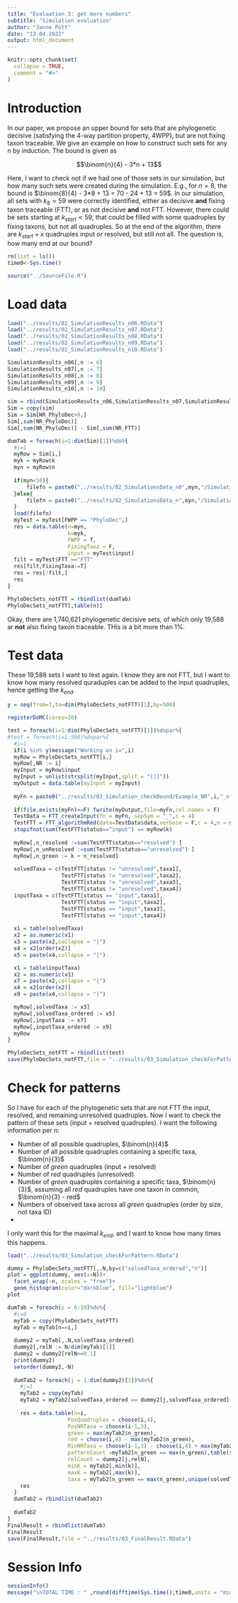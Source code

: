 ```yaml
---
title: "Evaluation 3: get more numbers"
subtitle: "Simulation evaluation"
author: "Janne Pott"
date: "13.04.2022"
output: html_document
---  
```


```r
knitr::opts_chunk$set(
  collapse = TRUE,
  comment = "#>"
)
```

# Introduction

In our paper, we propose an upper bound for sets that are phylogenetic decisive (satisfying the 4-way partition property, 4WPP), but are not fixing taxon traceable. We give an example on how to construct such sets for any n by induction. The bound is given as

$$\binom{n}{4} - 3*n + 13$$

Here, I want to check not if we had one of those sets in our simulation, but how many such sets were created during the simulation. E.g., for $n=8$, the bound is $\binom{8}{4} - 3*8 + 13 = 70 - 24 + 13 = 59$. In our simulation, all sets with $k_{8}=59$ were correctly identified, either as decisive **and** fixing taxon traceable (FTT), or as not decisive **and** not FTT. However, there could be sets starting at $k_{start}<59$, that could be filled with some quadruples by fixing taxons, but not all quadruples. So at the end of the algorithm, there are $k_{start}+x$ quadruples input or resolved, but still not all. The question is, how many end at our bound?


```r
rm(list = ls())
time0<-Sys.time()

source("../SourceFile.R")

```

# Load data

```r
load("../results/02_SimulationResults_n06.RData")
load("../results/02_SimulationResults_n07.RData")
load("../results/02_SimulationResults_n08.RData")
load("../results/02_SimulationResults_n09.RData")
load("../results/02_SimulationResults_n10.RData")

SimulationResults_n06[,n := 6]
SimulationResults_n07[,n := 7]
SimulationResults_n08[,n := 8]
SimulationResults_n09[,n := 9]
SimulationResults_n10[,n := 10]

sim = rbind(SimulationResults_n06,SimulationResults_n07,SimulationResults_n08,SimulationResults_n09,SimulationResults_n10)
Sim = copy(sim)
Sim = Sim[NR_PhyloDec>0,]
Sim[,sum(NR_PhyloDec)]
Sim[,sum(NR_PhyloDec)] - Sim[,sum(NR_FTT)]

dumTab = foreach(i=1:dim(Sim)[1])%do%{
  #i=1
  myRow = Sim[i,]
  myk = myRow$k
  myn = myRow$n
  
  if(myn<10){
      filefn = paste0("../results/02_SimulationsData_n0",myn,"/SimulationResults_n",myn,"_k",myk,"_rep10000.RData")
  }else{
      filefn = paste0("../results/02_SimulationsData_n",myn,"/SimulationResults_n",myn,"_k",myk,"_rep10000.RData")
  }
  load(filefn)
  myTest = myTest[FWPP == "PhyloDec",]
  res = data.table(n=myn, 
                   k=myk, 
                   FWPP = T, 
                   FixingTaxa = F,
                   input = myTest$input)
  filt = myTest$FTT =="FTT" 
  res[filt,FixingTaxa:=T]
  res = res[!filt,]
  res
}

PhyloDecSets_notFTT = rbindlist(dumTab)
PhyloDecSets_notFTT[,table(n)]

```

Okay, there are 1,740,621 phylogenetic decisive sets, of which only 19,588 ar **not** also fixing taxon traceable. THis is a bit more than 1%. 

# Test data 

These 19,588 sets I want to test again. I know they are not FTT, but I want to know how many resolved quraduples can be added to the input quadruples, hence getting the $k_{end}$. 

```r
y = seq(from=1,to=dim(PhyloDecSets_notFTT)[1],by=500)

registerDoMC(cores=20)

test = foreach(i=1:dim(PhyloDecSets_notFTT)[1])%dopar%{
#test = foreach(i=1:500)%dopar%{
  #i=1
  if(i %in% y)message("Working on i=",i)
  myRow = PhyloDecSets_notFTT[i,]
  myRow[,NR := i]
  myInput = myRow$input
  myInput = unlist(strsplit(myInput,split = "[|]"))
  myOutput = data.table(myInput = myInput)
  
  myFn = paste0("../results/03_Simulation_checkBound/Example_NR",i,"_n",myRow$n,"_k",myRow$k,".txt")
  
  if(file.exists(myFn)==F) fwrite(myOutput,file=myFn,col.names = F)
  TestData = FTT_createInput(fn = myFn, sepSym = "_",c = 4)
  TestFTT = FTT_algorithmRed(data=TestData$data,verbose = F,c = 4,n = myRow$n)
  stopifnot(sum(TestFTT$status=="input") == myRow$k)
  
  myRow[,n_resolved :=sum(TestFTT$status=="resolved") ]
  myRow[,n_unResolved :=sum(TestFTT$status=="unresolved") ]
  myRow[,n_green := k + n_resolved]
  
  solvedTaxa = c(TestFTT[status != "unresolved",taxa1],
                 TestFTT[status != "unresolved",taxa2],
                 TestFTT[status != "unresolved",taxa3],
                 TestFTT[status != "unresolved",taxa4])
  inputTaxa = c(TestFTT[status == "input",taxa1],
                 TestFTT[status == "input",taxa2],
                 TestFTT[status == "input",taxa3],
                 TestFTT[status == "input",taxa4])
  
  x1 = table(solvedTaxa)
  x2 = as.numeric(x1)
  x3 = paste(x2,collapse = "|")
  x4 = x2[order(x2)]
  x5 = paste(x4,collapse = "|")

  x1 = table(inputTaxa)
  x2 = as.numeric(x1)
  x7 = paste(x2,collapse = "|")
  x4 = x2[order(x2)]
  x9 = paste(x4,collapse = "|")

  myRow[,solvedTaxa := x3]
  myRow[,solvedTaxa_ordered := x5]
  myRow[,inputTaxa := x7]
  myRow[,inputTaxa_ordered := x9]
  myRow
}  

PhyloDecSets_notFTT = rbindlist(test)
save(PhyloDecSets_notFTT,file = "../results/03_Simulation_checkForPattern.RData")

```

# Check for patterns

So I have for each of the phylogenetic sets that are not FTT the input, resolved, and remaining unresolved quadruples. Now I want to check the pattern of these sets (input + resolved quadruples). I want the following information per $n$:

- Number of all possible quadruples, $\binom{n}{4}$
- Number of all possible quadruples containing a specific taxa, $\binom{n}{3}$
- Number of *green* quadruples (input + resolved)
- Number of *red* quadruples (unresolved)
- Number of *green* quadruples containing a specific taxa, $\binom{n}{3}$, assuming all *red* quadruples have one taxon in common, $\binom{n}{3} - red$
- Numbers of observed taxa across all *green* quadruples (order by size, not taxa ID)
- 

I only want this for the maximal $k_{end}$, and I want to know how many times this happens. 

```r
load("../results/03_Simulation_checkForPattern.RData")

dummy = PhyloDecSets_notFTT[,.N,by=c("solvedTaxa_ordered","n")]
plot = ggplot(dummy, aes(x=N))+
  facet_wrap(~n, scales = "free")+
  geom_histogram(color="darkblue", fill="lightblue")
plot

dumTab = foreach(i = 6:10)%do%{
  #i=9
  myTab = copy(PhyloDecSets_notFTT)
  myTab = myTab[n==i,]
  
  dummy2 = myTab[,.N,solvedTaxa_ordered]
  dummy2[,relN := N/dim(myTab)[1]]
  dummy2 = dummy2[relN>=0.1]
  print(dummy2)
  setorder(dummy2,-N)
  
  dumTab2 = foreach(j = 1:dim(dummy2)[1])%do%{
    #j=1
    myTab2 = copy(myTab)
    myTab2 = myTab2[solvedTaxa_ordered == dummy2[j,solvedTaxa_ordered],]
    
    res = data.table(n=i,
                   PosQuadruples = choose(i,4),
                   PosNRTaxa = choose(i-1,3),
                   green = max(myTab2$n_green),
                   red = choose(i,4) - max(myTab2$n_green),
                   MinNRTaxa = choose(i-1,3) - choose(i,4) + max(myTab2$n_green),
                   patternCount =myTab2[n_green == max(n_green),table(solvedTaxa_ordered)[1]],
                   relCount = dummy2[j,relN],
                   minK = myTab2[,min(k)],
                   maxK = myTab2[,max(k)],
                   taxa = myTab2[n_green == max(n_green),unique(solvedTaxa_ordered)])
    res
  }
  dumTab2 = rbindlist(dumTab2)
  
  dumTab2
}
FinalResult = rbindlist(dumTab)
FinalResult
save(FinalResult,file = "../results/03_FinalResult.RData")

```


# Session Info

```r
sessionInfo()
message("\nTOTAL TIME : " ,round(difftime(Sys.time(),time0,units = "mins"),3)," minutes")

```


